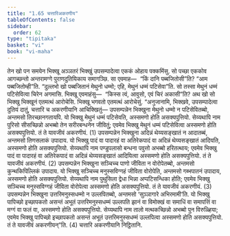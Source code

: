 ```yaml
---
title: "1.65 चत्तारिअकरणीय"
tableOfContents: false
sidebar:
  order: 62
type: "tipitaka"
basket: "vi"
book: "vi-maha"
---
```



<DynamicBreadcrumb />

<Division number="129" book="vi-maha">

<Paragraph number="539" book="vi-maha">
तेन खो पन समयेन भिक्खू अञ्ञतरं भिक्खुं उपसम्पादेत्वा एककं ओहाय पक्कमिंसु. सो पच्छा एककोव आगच्छन्तो अन्तरामग्गे पुराणदुतियिकाय समागञ्छि. सा एवमाह—  “किं दानि पब्बजितोसी”ति? “आम पब्बजितोम्ही”ति. “दुल्लभो खो पब्बजितानं मेथुनो धम्मो; एहि, मेथुनं धम्मं पटिसेवा”ति. सो तस्सा मेथुनं धम्मं पटिसेवित्वा चिरेन अगमासि. भिक्खू एवमाहंसु—  “किस्स त्वं, आवुसो, एवं चिरं अकासी”ति? अथ खो सो भिक्खु भिक्खूनं एतमत्थं आरोचेसि. भिक्खू भगवतो एतमत्थं आरोचेसुं. “अनुजानामि, भिक्खवे, उपसम्पादेत्वा दुतियं दातुं, चत्तारि च अकरणीयानि आचिक्खितुं—
</Paragraph>

<Paragraph number="540" book="vi-maha">
उपसम्पन्नेन भिक्खुना मेथुनो धम्मो न पटिसेवितब्बो, अन्तमसो तिरच्छानगतायपि. यो भिक्खु मेथुनं धम्मं पटिसेवति, अस्समणो होति असक्यपुत्तियो. सेय्यथापि नाम पुरिसो सीसच्छिन्नो अभब्बो तेन सरीरबन्धनेन जीवितुं; एवमेव भिक्खु मेथुनं धम्मं पटिसेवित्वा अस्समणो होति असक्यपुत्तियो. तं ते यावजीवं अकरणीयं. (1)
</Paragraph>

<Paragraph number="541" book="vi-maha">
उपसम्पन्नेन भिक्खुना अदिन्नं थेय्यसङ्खातं न आदातब्बं, अन्तमसो तिणसलाकं उपादाय. यो भिक्खु पादं वा पादारहं वा अतिरेकपादं वा अदिन्नं थेय्यसङ्खातं आदियति, अस्समणो होति असक्यपुत्तियो. सेय्यथापि नाम पण्डुपलासो बन्धना पवुत्तो अभब्बो हरितत्थाय; एवमेव भिक्खु पादं वा पादारहं वा अतिरेकपादं वा अदिन्नं थेय्यसङ्खातं आदियित्वा अस्समणो होति असक्यपुत्तियो. तं ते यावजीवं अकरणीयं. (2)
</Paragraph>

<Paragraph number="542" book="vi-maha">
उपसम्पन्नेन भिक्खुना सञ्चिच्च पाणो जीविता न वोरोपेतब्बो, अन्तमसो कुन्थकिपिल्लिकं उपादाय. यो भिक्खु सञ्चिच्च मनुस्सविग्गहं जीविता वोरोपेति, अन्तमसो गब्भपातनं उपादाय, अस्समणो होति असक्यपुत्तियो. सेय्यथापि नाम पुथुसिला द्वेधा भिन्ना अप्पटिसन्धिका होति; एवमेव भिक्खु सञ्चिच्च मनुस्सविग्गहं जीविता वोरोपेत्वा अस्समणो होति असक्यपुत्तियो. तं ते यावजीवं अकरणीयं. (3)
</Paragraph>

<Paragraph number="543" book="vi-maha">
उपसम्पन्नेन भिक्खुना उत्तरिमनुस्सधम्मो न उल्लपितब्बो, अन्तमसो ‘सुञ्ञागारे अभिरमामी’ति. यो भिक्खु पापिच्छो इच्छापकतो असन्तं अभूतं उत्तरिमनुस्सधम्मं उल्लपति झानं वा विमोक्खं वा समाधिं वा समापत्तिं वा मग्गं वा फलं वा, अस्समणो होति असक्यपुत्तियो. सेय्यथापि नाम तालो मत्थकच्छिन्नो अभब्बो पुन विरुळ्हिया; एवमेव भिक्खु पापिच्छो इच्छापकतो असन्तं अभूतं उत्तरिमनुस्सधम्मं उल्लपित्वा अस्समणो होति असक्यपुत्तियो. तं ते यावजीवं अकरणीयन्”ति. (4)

</Paragraph>
</Division>

<Paragraph number="544" type="center" book="vi-maha">
चत्तारि अकरणीयानि निट्ठितानि.
</Paragraph>
